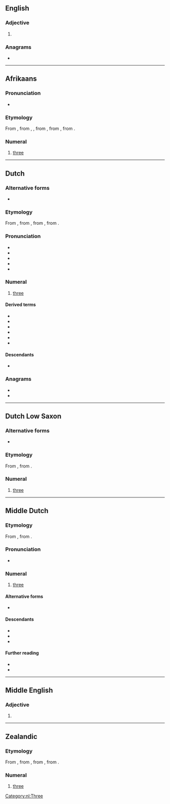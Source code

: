 ==English==

===Adjective===
{{head|en|adjective}}

# {{archaic spelling of|en|dry}}

===Anagrams===
* {{anagrams|en|a=deir|Dier|IDer|Reid|dier|dire|ired|ride}}

----

==Afrikaans==
{{cardinalbox|af|2|3|4|twee|vier|ord=derde}}

===Pronunciation===
* {{audio|af|LL-Q14196 (afr)-Oesjaar-drie.wav|Audio (AF)}}

===Etymology===
From {{inh|af|nl|drie}}, from {{inh|af|dum|dri}}, {{m|dum|drie}}, from {{inh|af|odt|*thrie}}, from {{inh|af|gem-pro|*þrīz}}, from {{inh|af|ine-pro|*tréyes}}.

===Numeral===
{{head|af|numeral}}

# {{cln|af|cardinal numbers}} [[three]]

----

==Dutch==

===Alternative forms===
* {{l|nl|drij}} {{qualifier|rare, in dialectal Belgian Dutch}}

===Etymology===
From {{inh|nl|dum|drie}}, from {{inh|nl|odt|*thrie}}, from {{inh|nl|gem-pro|*þrīz}}, from {{inh|nl|ine-pro|*tréyes}}.

===Pronunciation===
* {{IPA|nl|/dri/}}
* {{audio|nl|Nl-drie (Belgium).ogg|audio (Belgium)}}
* {{audio|nl|Nl-drie.ogg|audio (Netherlands)}}
* {{hyphenation|nl|drie}}
* {{rhymes|nl|i}}

===Numeral===
{{number box|nl|3}}
{{head|nl|numeral}}

# {{cln|nl|cardinal numbers}} [[three]]

====Derived terms====
* {{l|nl|driedekker}}
* {{l|nl|driehoek}}
* {{l|nl|driekwart}}
* {{l|nl|drieling}}
* {{l|nl|drievoudig}}
* {{l|nl|driewieler}}

====Descendants====
* {{desc|af|drie}}

===Anagrams===
* {{l|nl|dier}}
* {{l|nl|ried}}

[[Category:nl:Three]]

----

==Dutch Low Saxon==

===Alternative forms===
* {{l|nds-nl|drij}}

===Etymology===
From {{inh|nds-nl|gml|drî}}, {{m|gml|drê}} from {{inh|nds-nl|osx|thrie}}.

===Numeral===
{{head|nds-nl|numeral}}

# {{cln|nds-nl|cardinal numbers}} [[three]]

----

==Middle Dutch==

===Etymology===
From {{inh|dum|odt|thrīe}}, from {{inh|dum|gem-pro|*þrīz}}.

===Pronunciation===
* {{IPA|dum|/driə/}}

===Numeral===
{{head|dum|numeral}}

# {{cln|dum|cardinal numbers}} [[three]]

====Alternative forms====
* {{l|dum|dri}}

====Descendants====
* {{desc|nl|drie}}
* {{desc|li|drèè}}
* {{desc|zea|drie}}

====Further reading====
* {{R:VMNW|ID1831}}
* {{R:MNW|07660}}

----

==Middle English==

===Adjective===
{{enm-adj|drie|*drier|*driest}}

# {{alt form|enm|drye}}

----

==Zealandic==

===Etymology===
From {{inh|zea|dum|drie}}, from {{inh|zea|odt|*thrie}}, from {{inh|zea|gem-pro|*þrīz}}, from {{inh|zea|ine-pro|*tréyes}}.

===Numeral===
{{head|zea|numeral}}

# {{cln|zea|cardinal numbers}} [[three]]